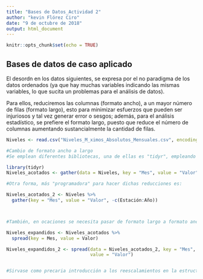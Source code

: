 ```yaml
---
title: "Bases de Datos_Actividad 2"
author: "kevin Flórez Ciro"
date: "9 de octubre de 2018"
output: html_document
---
```


```r
knitr::opts_chunk$set(echo = TRUE)
```

## Bases de datos de caso aplicado

El desordn en los datos siguientes, se expresa por el no paradigma de los datos ordenados (ya que hay muchas variables indicando las mismas variables, lo que sucita un problemas para el análisis de datos).

Para ellos, reduciremos las columnas (formato ancho), a un mayor número de filas (formato largo), esto para minimizar esfuerzos que pueden ser injuriosos y tal vez generar error o sesgos; además, para el análisis estadístico, se prefiere el formato largo, puesto que reduce el número de columnas aumentando sustancialmente la cantidad de filas.

```r

Niveles <- read.csv("Niveles_M_ximos_Absolutos_Mensuales.csv", encoding = "UTF-8")

#Cambio de formato ancho a largo
#Se emplean diferentes bibliotecas, una de ellas es "tidyr", empleando luego la función gather (no confundir con gather_ puesto que ésta hace otra cosa); una vez escrita la función, esta debe contener al menos 3 carácteristicas, que son, la base de datos, una llave (que será el agrupamiento de los datos o la columna reductora) y el valor (los datos propios de la llave); sin embarogo, toca también definir para cuales NO aplicar dichos argumentos, esto se hace sustralendo las columnas al final del argumento.

library(tidyr)
Niveles_acotados <- gather(data = Niveles, key = "Mes", value = "Valor", -c(Estación:Año))

#Otra forma, más "programadora" para hacer dichas reducciones es:

Niveles_acotados_2 <- Niveles %>% 
  gather(key = "Mes", value = "Valor", -c(Estación:Año))



#También, en ocaciones se necesita pasar de formato largo a formato ancho, esto se consigue de modo similar, pero con otra funcion, esta es "spread", y la conjunción es la misma, adicionalmente, hemos de organizar las variables catégoricas puesto que, R les reconoce como caracteres  a las entradas de los meses, y su orden es mostrado alfabéticmente

Niveles_expandidos <- Niveles_acotados %>% 
  spread(key = Mes, value = Valor)

Niveles_expandidos_2 <- spread(data = Niveles_acotados_2, key = "Mes",
                               value = "Valor")


#Sirvase como precaria introducción a los reescalamientos en la estructura de los datos


```


